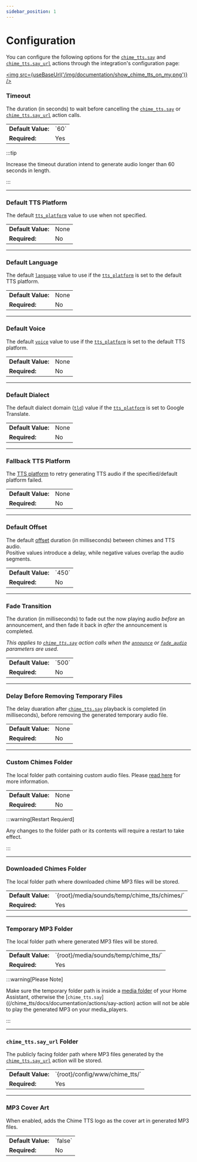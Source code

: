 ```yaml
---
sidebar_position: 1
---
```



# Configuration

You can configure the following options for the [`chime_tts.say`](/chime_tts/docs/documentation/actions/say-action) and [`chime_tts.say_url`](/chime_tts/docs/documentation/actions/say_url-action) actions through the integration's configuration page:

<a href="https://my.home-assistant.io/redirect/integration/?domain=chime_tts" alt="Chime TTS integration" target="_blank"><img src={useBaseUrl('/img/documentation/show_chime_tts_on_my.png')} /></a>

### Timeout

The duration (in seconds) to wait before cancelling the [`chime_tts.say`](/chime_tts/docs/documentation/actions/say-action) or [`chime_tts.say_url`](/chime_tts/docs/documentation/actions/say_url-action) action calls.

<table>
<tr><td><b>Default Value:</b></td><td>`60`</td></tr>
<tr><td><b>Required:</b></td><td>Yes</td></tr>
</table>

:::tip

Increase the timeout duration intend to generate audio longer than 60 seconds in length.

:::

---

### Default TTS Platform

The default [`tts_platform`](/chime_tts/docs/documentation/actions/say-action/parameters#tts_platform) value to use when not specified.

<table>
<tr><td><b>Default Value:</b></td><td>None</td></tr>
<tr><td><b>Required:</b></td><td>No</td></tr>
</table>

---

### Default Language

The default [`language`](/chime_tts/docs/documentation/actions/say-action/parameters#language) value to use if the [`tts_platform`](/chime_tts/docs/documentation/actions/say-action/parameters#tts_platform) is set to the default TTS platform.

<table>
<tr><td><b>Default Value:</b></td><td>None</td></tr>
<tr><td><b>Required:</b></td><td>No</td></tr>
</table>

---

### Default Voice

The default [`voice`](/chime_tts/docs/documentation/actions/say-action/parameters#voice) value to use if the [`tts_platform`](/chime_tts/docs/documentation/actions/say-action/parameters#tts_platform) is set to the default TTS platform.

<table>
<tr><td><b>Default Value:</b></td><td>None</td></tr>
<tr><td><b>Required:</b></td><td>No</td></tr>
</table>

---

### Default Dialect

The default dialect domain ([`tld`](/chime_tts/docs/documentation/actions/say-action/parameters#tld)) value if the [`tts_platform`](/chime_tts/docs/documentation/actions/say-action/parameters#tts_platform) is set to Google Translate.

<table>
<tr><td><b>Default Value:</b></td><td>None</td></tr>
<tr><td><b>Required:</b></td><td>No</td></tr>
</table>

---

### Fallback TTS Platform

The [TTS platform](/chime_tts/docs/documentation/actions/say-action/parameters#tts_platform) to retry generating TTS audio if the specified/default platform failed.

<table>
<tr><td><b>Default Value:</b></td><td>None</td></tr>
<tr><td><b>Required:</b></td><td>No</td></tr>
</table>

---

### Default Offset

The default [offset](/chime_tts/docs/documentation/actions/say-action/parameters#offset) duration (in milliseconds) between chimes and TTS audio.<br />
Positive values introduce a delay, while negative values overlap the audio segments.

<table>
<tr><td><b>Default Value:</b></td><td>`450`</td></tr>
<tr><td><b>Required:</b></td><td>No</td></tr>
</table>

---

### Fade Transition

The duration (in milliseconds) to fade out the now playing audio _before_ an announcement, and then fade it back in _after_ the announcement is completed.

_This applies to [`chime_tts.say`](/chime_tts/docs/documentation/actions/say-action) action calls when the [`announce`](/chime_tts/docs/documentation/actions/say-action/parameters#announce) or [`fade_audio`](/chime_tts/docs/documentation/actions/say-action/parameters#fade_audio) parameters are used._

<table>
<tr><td><b>Default Value:</b></td><td>`500`</td></tr>
<tr><td><b>Required:</b></td><td>No</td></tr>
</table>

---

### Delay Before Removing Temporary Files

The delay duaration after [`chime_tts.say`](/chime_tts/docs/documentation/actions/say-action) playback is completed (in milliseconds), before removing the generated temporary audio file.

<table>
<tr><td><b>Default Value:</b></td><td>None</td></tr>
<tr><td><b>Required:</b></td><td>No</td></tr>
</table>

---

### Custom Chimes Folder

The local folder path containing custom audio files. Please [read here](/chime_tts/docs/documentation/actions/say-action/#custom-chimes-folder) for more information.

<table>
<tr><td><b>Default Value:</b></td><td>None</td></tr>
<tr><td><b>Required:</b></td><td>No</td></tr>
</table>

:::warning[Restart Requierd]

Any changes to the folder path or its contents will require a restart to take effect.

:::

---

### Downloaded Chimes Folder

The local folder path where downloaded chime MP3 files will be stored.

<table>
<tr><td><b>Default Value:</b></td><td>`{root}/media/sounds/temp/chime_tts/chimes/`</td></tr>
<tr><td><b>Required:</b></td><td>Yes</td></tr>
</table>

---

### Temporary MP3 Folder

The local folder path where generated MP3 files will be stored.

<table>
<tr><td><b>Default Value:</b></td><td>`{root}/media/sounds/temp/chime_tts/`</td></tr>
<tr><td><b>Required:</b></td><td>Yes</td></tr>
</table>

:::warning[Please Note]

Make sure the temporary folder path is inside a [media folder](https://www.home-assistant.io/integrations/media_source/) of your Home Assistant, otherwise the [`chime_tts.say`]((/chime_tts/docs/documentation/actions/say-action) action will not be able to play the generated MP3 on your media_players.

:::

---

### `chime_tts.say_url` Folder

The publicly facing folder path where MP3 files generated by the [`chime_tts.say_url`](/chime_tts/docs/documentation/actions/say_url-action) action will be stored.

<table>
<tr><td><b>Default Value:</b></td><td>`{root}/config/www/chime_tts/`</td></tr>
<tr><td><b>Required:</b></td><td>Yes</td></tr>
</table>

---

### MP3 Cover Art

When enabled, adds the Chime TTS logo as the cover art in generated MP3 files.

<table>
<tr><td><b>Default Value:</b></td><td>`false`</td></tr>
<tr><td><b>Required:</b></td><td>No</td></tr>
</table>
